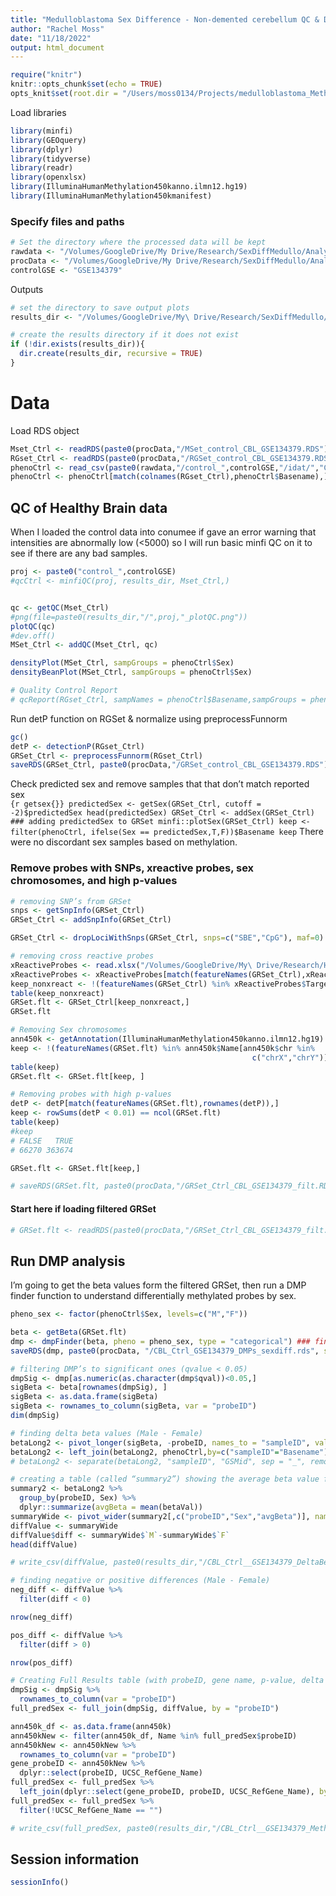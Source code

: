 ```yaml
---
title: "Medulloblastoma Sex Difference - Non-demented cerebellum QC & DMP"
author: "Rachel Moss"
date: "11/18/2022"
output: html_document
---
```


```r
require("knitr")
knitr::opts_chunk$set(echo = TRUE)
opts_knit$set(root.dir = "/Users/moss0134/Projects/medulloblastoma_MethylationSexDiff")
```

Load libraries
```r
library(minfi)
library(GEOquery)
library(dplyr)
library(tidyverse)
library(readr)
library(openxlsx)
library(IlluminaHumanMethylation450kanno.ilmn12.hg19)
library(IlluminaHumanMethylation450kmanifest)
```
### Specify files and paths

```r
# Set the directory where the processed data will be kept
rawdata <- "/Volumes/GoogleDrive/My Drive/Research/SexDiffMedullo/Analysis_RMM_new/data/raw"
procData <- "/Volumes/GoogleDrive/My Drive/Research/SexDiffMedullo/Analysis_RMM_new/data/processed"
controlGSE <- "GSE134379"

```

Outputs
```r
# set the directory to save output plots
results_dir <- "/Volumes/GoogleDrive/My\ Drive/Research/SexDiffMedullo/Analysis_RMM_new/Results/tables"

# create the results directory if it does not exist
if (!dir.exists(results_dir)){
  dir.create(results_dir, recursive = TRUE)
}
```
# Data 

Load RDS object
```r
Mset_Ctrl <- readRDS(paste0(procData,"/MSet_control_CBL_GSE134379.RDS"))
RGset_Ctrl <- readRDS(paste0(procData,"/RGSet_control_CBL_GSE134379.RDS"))
phenoCtrl <- read_csv(paste0(rawdata,"/control_",controlGSE,"/idat/","Control_CBL_",controlGSE,"_pheno_Sample_Sheet.csv"))
phenoCtrl <- phenoCtrl[match(colnames(RGset_Ctrl),phenoCtrl$Basename),]

```
## QC of Healthy Brain data
When I loaded the control data into conumee if gave an error warning that intensities are abnormally low (<5000) so I will run basic minfi QC on it to see if there are any bad samples.
```r
proj <- paste0("control_",controlGSE)
#qcCtrl <- minfiQC(proj, results_dir, Mset_Ctrl,)


qc <- getQC(Mset_Ctrl)
#png(file=paste0(results_dir,"/",proj,"_plotQC.png"))
plotQC(qc)
#dev.off()
MSet_Ctrl <- addQC(Mset_Ctrl, qc)

densityPlot(MSet_Ctrl, sampGroups = phenoCtrl$Sex)
densityBeanPlot(MSet_Ctrl, sampGroups = phenoCtrl$Sex)

# Quality Control Report
# qcReport(RGset_Ctrl, sampNames = phenoCtrl$Basename,sampGroups = phenoCtrl$Sex, pdf = paste0(results_dir,"/qcReport_",proj,".pdf"))
```


Run detP function on RGSet & normalize using preprocessFunnorm
```r
gc()
detP <- detectionP(RGset_Ctrl)
GRSet_Ctrl <- preprocessFunnorm(RGset_Ctrl)
saveRDS(GRSet_Ctrl, paste0(procData,"/GRSet_control_CBL_GSE134379.RDS"))
```


Check predicted sex and remove samples that that don't match reported sex     
```{r getsex{}}
predictedSex <- getSex(GRSet_Ctrl, cutoff = -2)$predictedSex
head(predictedSex)
GRSet_Ctrl <- addSex(GRSet_Ctrl) ### adding predictedSex to GRSet
minfi::plotSex(GRSet_Ctrl)
keep <- filter(phenoCtrl, ifelse(Sex == predictedSex,T,F))$Basename
keep
```
There were no discordant sex samples based on methylation.

### Remove probes with SNPs, xreactive probes, sex chromosomes, and high p-values
```r
# removing SNP’s from GRSet
snps <- getSnpInfo(GRSet_Ctrl)
GRSet_Ctrl <- addSnpInfo(GRSet_Ctrl)

GRSet_Ctrl <- dropLociWithSnps(GRSet_Ctrl, snps=c("SBE","CpG"), maf=0)

# removing cross reactive probes
xReactiveProbes <- read.xlsx("/Volumes/GoogleDrive/My\ Drive/Research/HB_Methylation_Project/HBMeth_CombinedAnalysis/Data3/48639-non-specific-probes-Illumina450k.xlsx", 1)
xReactiveProbes <- xReactiveProbes[match(featureNames(GRSet_Ctrl),xReactiveProbes$TargetID),]
keep_nonxreact <- !(featureNames(GRSet_Ctrl) %in% xReactiveProbes$TargetID)
table(keep_nonxreact)
GRSet.flt <- GRSet_Ctrl[keep_nonxreact,]
GRSet.flt

# Removing Sex chromosomes
ann450k <- getAnnotation(IlluminaHumanMethylation450kanno.ilmn12.hg19)
keep <- !(featureNames(GRSet.flt) %in% ann450k$Name[ann450k$chr %in% 
                                                      c("chrX","chrY")])
table(keep)
GRSet.flt <- GRSet.flt[keep, ]

# Removing probes with high p-values
detP <- detP[match(featureNames(GRSet.flt),rownames(detP)),]
keep <- rowSums(detP < 0.01) == ncol(GRSet.flt)
table(keep)
#keep
# FALSE   TRUE 
# 66270 363674 

GRSet.flt <- GRSet.flt[keep,]

# saveRDS(GRSet.flt, paste0(procData,"/GRSet_Ctrl_CBL_GSE134379_filt.RDS"))
```


#### Start here if loading filtered GRSet ####
```r
# GRSet.flt <- readRDS(paste0(procData,"/GRSet_Ctrl_CBL_GSE134379_filt.RDS"))

```

## Run DMP analysis

I'm going to get the beta values form the filtered GRSet, then run a DMP finder function to understand differentially methylated probes by sex.
```r
pheno_sex <- factor(phenoCtrl$Sex, levels=c("M","F"))

beta <- getBeta(GRSet.flt)
dmp <- dmpFinder(beta, pheno = pheno_sex, type = "categorical") ### finding DMP's between sex
saveRDS(dmp, paste0(procData, "/CBL_Ctrl_GSE134379_DMPs_sexdiff.rds", sep=""))

# filtering DMP’s to significant ones (qvalue < 0.05)
dmpSig <- dmp[as.numeric(as.character(dmp$qval))<0.05,]
sigBeta <- beta[rownames(dmpSig), ]
sigBeta <- as.data.frame(sigBeta)
sigBeta <- rownames_to_column(sigBeta, var = "probeID")
dim(dmpSig)

# finding delta beta values (Male - Female)
betaLong2 <- pivot_longer(sigBeta, -probeID, names_to = "sampleID", values_to = "betaVal")
betaLong2 <- left_join(betaLong2, phenoCtrl,by=c("sampleID"="Basename")) 
# betaLong2 <- separate(betaLong2, "sampleID", "GSMid", sep = "_", remove = F) ### "sampleID" has messy characters that need to be removed

# creating a table (called “summary2”) showing the average beta value for males and females on each probe
summary2 <- betaLong2 %>% 
  group_by(probeID, Sex) %>%   
  dplyr::summarize(avgBeta = mean(betaVal))
summaryWide <- pivot_wider(summary2[,c("probeID","Sex","avgBeta")], names_from = Sex, values_from = avgBeta)
diffValue <- summaryWide
diffValue$diff <- summaryWide$`M`-summaryWide$`F`
head(diffValue)

# write_csv(diffValue, paste0(results_dir,"/CBL_Ctrl__GSE134379_DeltaBetapredSex.csv"))

# finding negative or positive differences (Male - Female)
neg_diff <- diffValue %>%
  filter(diff < 0)

nrow(neg_diff)

pos_diff <- diffValue %>%
  filter(diff > 0)

nrow(pos_diff)

# Creating Full Results table (with probeID, gene name, p-value, delta beta):
dmpSig <- dmpSig %>%
  rownames_to_column(var = "probeID")
full_predSex <- full_join(dmpSig, diffValue, by = "probeID")

ann450k_df <- as.data.frame(ann450k)
ann450kNew <- filter(ann450k_df, Name %in% full_predSex$probeID)
ann450kNew <- ann450kNew %>%
  rownames_to_column(var = "probeID")
gene_probeID <- ann450kNew %>%
  dplyr::select(probeID, UCSC_RefGene_Name)
full_predSex <- full_predSex %>%
  left_join(dplyr::select(gene_probeID, probeID, UCSC_RefGene_Name), by = "probeID")
full_predSex <- full_predSex %>%
  filter(!UCSC_RefGene_Name == "")

# write_csv(full_predSex, paste0(results_dir,"/CBL_Ctrl__GSE134379_MethFullResults.csv"))

```
## Session information

```r
sessionInfo()
```







